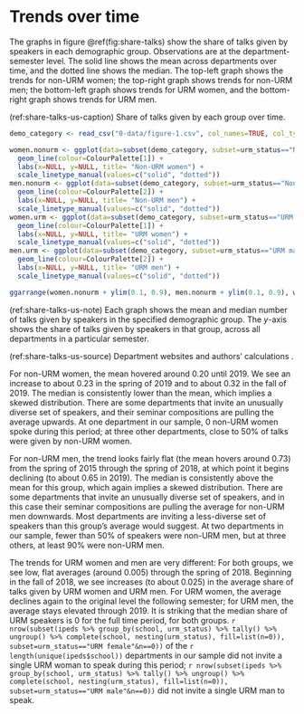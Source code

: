 # Trends over time

The graphs in figure \@ref(fig:share-talks) show the share of talks given by speakers in each demographic group. Observations are at the department-semester level. The solid line shows the mean across departments over time, and the dotted line shows the median. The top-left graph shows the trends for non-URM women; the top-right graph shows trends for non-URM men; the bottom-left graph shows trends for URM women, and the bottom-right graph shows trends for URM men. 

(ref:share-talks-us-caption) Share of talks given by each group over time.

```r
demo_category <- read_csv("0-data/figure-1.csv", col_names=TRUE, col_types=cols())

women.nonurm <- ggplot(data=subset(demo_category, subset=urm_status=="Non-URM female"), aes(x=as.Date(semester), y=percent, linetype=type)) +
  geom_line(colour=ColourPalette[1]) +
  labs(x=NULL, y=NULL, title= "Non-URM women") +
  scale_linetype_manual(values=c("solid", "dotted"))
men.nonurm <- ggplot(data=subset(demo_category, subset=urm_status=="Non-URM male"), aes(x=as.Date(semester), y=percent, linetype=type)) +
  geom_line(colour=ColourPalette[2]) +
  labs(x=NULL, y=NULL, title= "Non-URM men") +
  scale_linetype_manual(values=c("solid", "dotted"))
women.urm <- ggplot(data=subset(demo_category, subset=urm_status=="URM female"), aes(x=as.Date(semester), y=percent, linetype=type)) +
  geom_line(colour=ColourPalette[1]) +
  labs(x=NULL, y=NULL, title= "URM women") +
  scale_linetype_manual(values=c("solid", "dotted"))
men.urm <- ggplot(data=subset(demo_category, subset=urm_status=="URM male"), aes(x=as.Date(semester), y=percent, linetype=type)) +
  geom_line(colour=ColourPalette[2]) +
  labs(x=NULL, y=NULL, title= "URM men") +
  scale_linetype_manual(values=c("solid", "dotted"))

ggarrange(women.nonurm + ylim(0.1, 0.9), men.nonurm + ylim(0.1, 0.9), women.urm, men.urm, nrow=2, ncol=2, common.legend=TRUE, legend="bottom")
```

(ref:share-talks-us-note) Each graph shows the mean and median number of talks given by speakers in the specified demographic group. The $y$-axis shows the share of talks given by speakers in that group, across all departments in a particular semester.

(ref:share-talks-us-source) Department websites and authors' calculations  \citep{DoleacData2021}.

For non-URM women, the mean hovered around 0.20 until 2019. We see an increase to about 0.23 in the spring of 2019 and to about 0.32 in the fall of 2019. The median is consistently lower than the mean, which implies a skewed distribution. There are some departments that invite an unusually diverse set of speakers, and their seminar compositions are pulling the average upwards. At one department in our sample, 0 non-URM women spoke during this period; at three other departments, close to 50\% of talks were given by non-URM women.

For non-URM men, the trend looks fairly flat (the mean hovers around 0.73) from the spring of 2015 through the spring of 2018, at which point it begins declining (to about 0.65 in 2019). The median is consistently above the mean for this group, which again implies a skewed distribution. There are some departments that invite an unusually diverse set of speakers, and in this case their seminar compositions are pulling the average for non-URM men downwards. Most departments are inviting a less-diverse set of speakers than this group's average would suggest. At two departments in our sample, fewer than 50\% of speakers were non-URM men, but at three others, at least 90\% were non-URM men.

The trends for URM women and men are very different: For both groups, we see low, flat averages (around 0.005) through the spring of 2018. Beginning in the fall of 2018, we see increases (to about 0.025) in the average share of talks given by URM women and URM men. For URM women, the average declines again to the original level the following semester; for URM men, the average stays elevated through 2019. It is striking that the median share of URM speakers is 0 for the full time period, for both groups. `r nrow(subset(ipeds %>% group_by(school, urm_status) %>% tally() %>% ungroup() %>% complete(school, nesting(urm_status), fill=list(n=0)), subset=urm_status=="URM female"&n==0))` of the `r length(unique(ipeds$school))` departments in our sample did not invite a single URM woman to speak during this period; `r nrow(subset(ipeds %>% group_by(school, urm_status) %>% tally() %>% ungroup() %>% complete(school, nesting(urm_status), fill=list(n=0)), subset=urm_status=="URM male"&n==0))` did not invite a single URM man to speak.